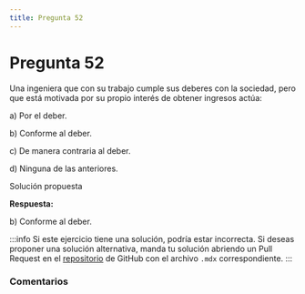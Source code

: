 ```yaml
---
title: Pregunta 52
---
```



# Pregunta 52

<div className="exercise">
Una ingeniera que con su trabajo cumple sus deberes con la sociedad, pero que está motivada por
su propio interés de obtener ingresos actúa:

a) Por el deber.

b) Conforme al deber.

c) De manera contraria al deber.

d) Ninguna de las anteriores.

</div>

<MDXDetails>
<summary>Solución propuesta</summary>

<div className="exercise">

**Respuesta:**

b) Conforme al deber.
</div>

:::info
Si este ejercicio tiene una solución, podría estar incorrecta. Si deseas proponer una solución alternativa, manda tu solución abriendo
un Pull Request en el [repositorio](https://github.com/crow-rojas/apuntes-fundamentals/pulls) de GitHub con el archivo
`.mdx` correspondiente.
:::

</MDXDetails>

### Comentarios

<Disqus
  url="https://crow-rojas.github.io/apuntes-fundamentals/docs/engineering/ethics/exercises/2023-2/p52"
  identifier="docs/engineering/ethics/exercises/2023-2/p52"
  title="2023-2 Ética - Pregunta 52"
/>
